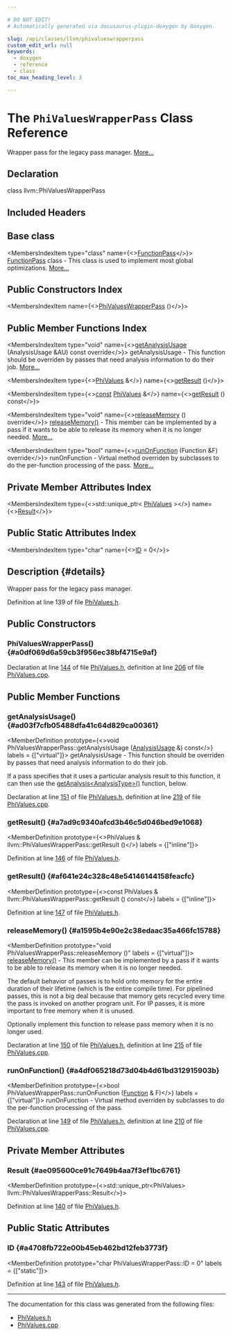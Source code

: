 ```yaml
---

# DO NOT EDIT!
# Automatically generated via docusaurus-plugin-doxygen by Doxygen.

slug: /api/classes/llvm/phivalueswrapperpass
custom_edit_url: null
keywords:
  - doxygen
  - reference
  - class
toc_max_heading_level: 3

---
```





# The `PhiValuesWrapperPass` Class Reference

<DoxygenPage pluginConfig={pluginConfig}>

Wrapper pass for the legacy pass manager. <a href="#details">More...</a>

## Declaration

<CodeBlock>class llvm::PhiValuesWrapperPass</CodeBlock>

## Included Headers

<IncludesList>
<IncludesListItem
  filePath="llvm/Analysis/PhiValues.h"
  permalink="/docs/api/files/include/include/llvm/include/llvm/analysis/phivalues-h"
  isLocal="true" />
</IncludesList>

## Base class

<MembersIndex>

<MembersIndexItem
  type="class"
  name={<><a href="/docs/api/classes/llvm/functionpass">FunctionPass</a></>}>
<a href="/docs/api/classes/llvm/functionpass">FunctionPass</a> class - This class is used to implement most global optimizations. <a href="/docs/api/classes/llvm/functionpass/#details">More...</a>
</MembersIndexItem>

</MembersIndex>

## Public Constructors Index

<MembersIndex>

<MembersIndexItem
  name={<><a href="#a0df069d6a59cb3f956ec38bf4715e9af">PhiValuesWrapperPass</a> ()</>}>
</MembersIndexItem>

</MembersIndex>

## Public Member Functions Index

<MembersIndex>

<MembersIndexItem
  type="void"
  name={<><a href="#ad03f7cfb05488dfa41c64d829ca00361">getAnalysisUsage</a> (AnalysisUsage &amp;AU) const override</>}>
getAnalysisUsage - This function should be overriden by passes that need analysis information to do their job. <a href="#ad03f7cfb05488dfa41c64d829ca00361">More...</a>
</MembersIndexItem>

<MembersIndexItem
  type={<><a href="/docs/api/classes/llvm/phivalues">PhiValues</a> &amp;</>}
  name={<><a href="#a7ad9c9340afcd3b46c5d046bed9e1068">getResult</a> ()</>}>
</MembersIndexItem>

<MembersIndexItem
  type={<><a href="/docs/api/files/lib/lib/target/lib/target/aarch64/aarch64promoteconstant-cpp/#a90f8350fecae261c25be85d38b451bff">const</a> <a href="/docs/api/classes/llvm/phivalues">PhiValues</a> &amp;</>}
  name={<><a href="#af641e24c328c48e54146144158feacfc">getResult</a> () const</>}>
</MembersIndexItem>

<MembersIndexItem
  type="void"
  name={<><a href="#a1595b4e90e2c38edaac35a466fc15788">releaseMemory</a> () override</>}>
<a href="#a1595b4e90e2c38edaac35a466fc15788">releaseMemory()</a> - This member can be implemented by a pass if it wants to be able to release its memory when it is no longer needed. <a href="#a1595b4e90e2c38edaac35a466fc15788">More...</a>
</MembersIndexItem>

<MembersIndexItem
  type="bool"
  name={<><a href="#a4df065218d73d04b4d61bd312915903b">runOnFunction</a> (Function &amp;F) override</>}>
runOnFunction - Virtual method overriden by subclasses to do the per-function processing of the pass. <a href="#a4df065218d73d04b4d61bd312915903b">More...</a>
</MembersIndexItem>

</MembersIndex>

## Private Member Attributes Index

<MembersIndex>

<MembersIndexItem
  type={<>std::unique&#95;ptr&lt; <a href="/docs/api/classes/llvm/phivalues">PhiValues</a> &gt;</>}
  name={<><a href="#ae095600ce91c7649b4aa7f3ef1bc6761">Result</a></>}>
</MembersIndexItem>

</MembersIndex>

## Public Static Attributes Index

<MembersIndex>

<MembersIndexItem
  type="char"
  name={<><a href="#a4708fb722e00b45eb462bd12feb3773f">ID</a> = 0</>}>
</MembersIndexItem>

</MembersIndex>

## Description {#details}

Wrapper pass for the legacy pass manager.

Definition at line 139 of file <a href="/docs/api/files/include/include/llvm/include/llvm/analysis/phivalues-h">PhiValues.h</a>.

<SectionDefinition>

## Public Constructors

### PhiValuesWrapperPass() {#a0df069d6a59cb3f956ec38bf4715e9af}

<MemberDefinition
  prototype="PhiValuesWrapperPass::PhiValuesWrapperPass ()">

Declaration at line <a href="/docs/api/files/include/include/llvm/include/llvm/analysis/phivalues-h/#l00144">144</a> of file <a href="/docs/api/files/include/include/llvm/include/llvm/analysis/phivalues-h">PhiValues.h</a>, definition at line <a href="/docs/api/files/lib/lib/analysis/phivalues-cpp/#l00206">206</a> of file <a href="/docs/api/files/lib/lib/analysis/phivalues-cpp">PhiValues.cpp</a>.
</MemberDefinition>

</SectionDefinition>

<SectionDefinition>

## Public Member Functions

### getAnalysisUsage() {#ad03f7cfb05488dfa41c64d829ca00361}

<MemberDefinition
  prototype={<>void PhiValuesWrapperPass::getAnalysisUsage (<a href="/docs/api/classes/llvm/analysisusage">AnalysisUsage</a> &amp;) const</>}
  labels = {["virtual"]}>
getAnalysisUsage - This function should be overriden by passes that need analysis information to do their job.

If a pass specifies that it uses a particular analysis result to this function, it can then use the <a href="/docs/api/classes/llvm/pass/#a4863e5e463fb79955269fbf7fbf52b80">getAnalysis&lt;AnalysisType&gt;()</a> function, below.

Declaration at line <a href="/docs/api/files/include/include/llvm/include/llvm/analysis/phivalues-h/#l00151">151</a> of file <a href="/docs/api/files/include/include/llvm/include/llvm/analysis/phivalues-h">PhiValues.h</a>, definition at line <a href="/docs/api/files/lib/lib/analysis/phivalues-cpp/#l00219">219</a> of file <a href="/docs/api/files/lib/lib/analysis/phivalues-cpp">PhiValues.cpp</a>.
</MemberDefinition>

### getResult() {#a7ad9c9340afcd3b46c5d046bed9e1068}

<MemberDefinition
  prototype={<>PhiValues &amp; llvm::PhiValuesWrapperPass::getResult ()</>}
  labels = {["inline"]}>

Definition at line <a href="/docs/api/files/include/include/llvm/include/llvm/analysis/phivalues-h/#l00146">146</a> of file <a href="/docs/api/files/include/include/llvm/include/llvm/analysis/phivalues-h">PhiValues.h</a>.
</MemberDefinition>

### getResult() {#af641e24c328c48e54146144158feacfc}

<MemberDefinition
  prototype={<>const PhiValues &amp; llvm::PhiValuesWrapperPass::getResult () const</>}
  labels = {["inline"]}>

Definition at line <a href="/docs/api/files/include/include/llvm/include/llvm/analysis/phivalues-h/#l00147">147</a> of file <a href="/docs/api/files/include/include/llvm/include/llvm/analysis/phivalues-h">PhiValues.h</a>.
</MemberDefinition>

### releaseMemory() {#a1595b4e90e2c38edaac35a466fc15788}

<MemberDefinition
  prototype="void PhiValuesWrapperPass::releaseMemory ()"
  labels = {["virtual"]}>
<a href="#a1595b4e90e2c38edaac35a466fc15788">releaseMemory()</a> - This member can be implemented by a pass if it wants to be able to release its memory when it is no longer needed.

The default behavior of passes is to hold onto memory for the entire duration of their lifetime (which is the entire compile time). For pipelined passes, this is not a big deal because that memory gets recycled every time the pass is invoked on another program unit. For IP passes, it is more important to free memory when it is unused.

Optionally implement this function to release pass memory when it is no longer used.

Declaration at line <a href="/docs/api/files/include/include/llvm/include/llvm/analysis/phivalues-h/#l00150">150</a> of file <a href="/docs/api/files/include/include/llvm/include/llvm/analysis/phivalues-h">PhiValues.h</a>, definition at line <a href="/docs/api/files/lib/lib/analysis/phivalues-cpp/#l00215">215</a> of file <a href="/docs/api/files/lib/lib/analysis/phivalues-cpp">PhiValues.cpp</a>.
</MemberDefinition>

### runOnFunction() {#a4df065218d73d04b4d61bd312915903b}

<MemberDefinition
  prototype={<>bool PhiValuesWrapperPass::runOnFunction (<a href="/docs/api/classes/llvm/function">Function</a> &amp; F)</>}
  labels = {["virtual"]}>
runOnFunction - Virtual method overriden by subclasses to do the per-function processing of the pass.

Declaration at line <a href="/docs/api/files/include/include/llvm/include/llvm/analysis/phivalues-h/#l00149">149</a> of file <a href="/docs/api/files/include/include/llvm/include/llvm/analysis/phivalues-h">PhiValues.h</a>, definition at line <a href="/docs/api/files/lib/lib/analysis/phivalues-cpp/#l00210">210</a> of file <a href="/docs/api/files/lib/lib/analysis/phivalues-cpp">PhiValues.cpp</a>.
</MemberDefinition>

</SectionDefinition>

<SectionDefinition>

## Private Member Attributes

### Result {#ae095600ce91c7649b4aa7f3ef1bc6761}

<MemberDefinition
  prototype={<>std::unique&#95;ptr&lt;PhiValues&gt; llvm::PhiValuesWrapperPass::Result</>}>

Definition at line <a href="/docs/api/files/include/include/llvm/include/llvm/analysis/phivalues-h/#l00140">140</a> of file <a href="/docs/api/files/include/include/llvm/include/llvm/analysis/phivalues-h">PhiValues.h</a>.
</MemberDefinition>

</SectionDefinition>

<SectionDefinition>

## Public Static Attributes

### ID {#a4708fb722e00b45eb462bd12feb3773f}

<MemberDefinition
  prototype="char PhiValuesWrapperPass::ID = 0"
  labels = {["static"]}>

Definition at line <a href="/docs/api/files/include/include/llvm/include/llvm/analysis/phivalues-h/#l00143">143</a> of file <a href="/docs/api/files/include/include/llvm/include/llvm/analysis/phivalues-h">PhiValues.h</a>.
</MemberDefinition>

</SectionDefinition>

<hr/>

The documentation for this class was generated from the following files:

<ul>
<li><a href="/docs/api/files/include/include/llvm/include/llvm/analysis/phivalues-h">PhiValues.h</a></li>
<li><a href="/docs/api/files/lib/lib/analysis/phivalues-cpp">PhiValues.cpp</a></li>
</ul>

</DoxygenPage>
